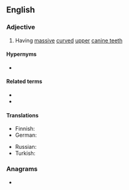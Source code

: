 {{also|sabretoothed}}

==English==

===Adjective===
{{en-adj|head=[[sabre]]-[[toothed]]|-}}

# Having [[massive]] [[curved]] [[upper]] [[canine teeth]]

====Hypernyms====
* {{l|en|toothed}}

====Related terms====
* {{l|en|sarbe-toothed cat}}
* {{l|en|sabre-toothed tiger}}

====Translations====
{{trans-top|having massive curved upper canine teeth}}
* Finnish: {{t|fi|sapelihampainen}}
* German: {{t|de|Säbelzahn-}}
{{trans-mid}}
* Russian: {{t+|ru|саблезу́бый}}
* Turkish: {{t|tr|kılıç dişli}}
{{trans-bottom}}

===Anagrams===
* {{l|en|saber-toothed}}